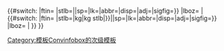 <includeonly>{{#switch:{{{4}}}{{{6}}}
|ftin={{convert|{{{3}}}|ft|{{{2}}}|{{{7|}}}|sp={{{sp|}}}|lk={{{lk|off}}}|abbr={{{abbr|off}}}|disp={{{disp|}}}|adj={{{adj|}}}|sigfig={{{sigfig|}}}}}
|stlb={{convert|{{{3}}}|st|0|lb|{{#ifeq:{{{2}}}|kg|kg lb|{{{2}}}}}|{{{7|}}}|sp={{{sp|}}}|lk={{{lk|off}}}|abbr={{{abbr|off}}}|disp={{{disp|}}}|adj={{{adj|}}}|sigfig={{{sigfig|}}}}}
|lboz={{convert|{{{3}}}|lb|{{{2}}}|{{{7|}}}|sp={{{sp|}}}|lk={{{lk|off}}}|abbr={{{abbr|off}}}|disp={{{disp|}}}|adj={{{adj|}}}|sigfig={{{sigfig|}}}}}
|{{#switch:{{{2}}}{{{4}}}
|ftin={{convert|{{{3}}}|in|{{{6}}}|{{{7|}}}|sp={{{sp|}}}|lk={{{lk|off}}}|abbr={{{abbr|off}}}|disp={{{disp|}}}|adj={{{adj|}}}|sigfig={{{sigfig|}}}}}
|stlb={{convert|{{{3}}}|lb|{{#ifeq:{{{6}}}{{#ifexpr:{{{3}}}<14|n}}|kg|kg stlb|{{{6}}}}}|{{{7|}}}|sp={{{sp|}}}|lk={{{lk|off}}}|abbr={{{abbr|off}}}|disp={{{disp|}}}|adj={{{adj|}}}|sigfig={{{sigfig|}}}}}
|lboz={{convert|{{{3}}}|oz|{{{6}}}|{{{7|}}}|sp={{{sp|}}}|lk={{{lk|off}}}|abbr={{{abbr|off}}}|disp={{{disp|}}}|adj={{{adj|}}}|sigfig={{{sigfig|}}}}}
|{{convert|{{{3}}}|{{{4}}}|{{{2}}} {{{6}}}|{{{7|}}}|sp={{{sp|}}}|lk={{{lk|off}}}|abbr={{{abbr|off}}}|disp={{{disp|}}}|adj={{{adj|}}}|sigfig={{{sigfig|}}}}}
}}
}}</includeonly><noinclude>
[[Category:模板Convinfobox的次级模板]]
</noinclude>